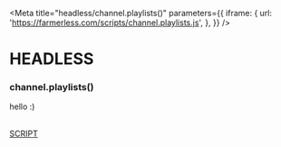 
<Meta
  title="headless/channel.playlists()"
  parameters={{
    iframe: {
      url: 'https://farmerless.com/scripts/channel.playlists.js',
    },
  }}
/>

# HEADLESS
### channel.playlists()
hello :)


<style>{`
  .script {
    border: 1px solid #000;
    padding: 1em;
    border-radius: 0.5em;
    color: black;
  }
`}</style>

<br />
<a className="script" href="./?path=/iframe/headless-channel-playlists--page">
  SCRIPT
</a>